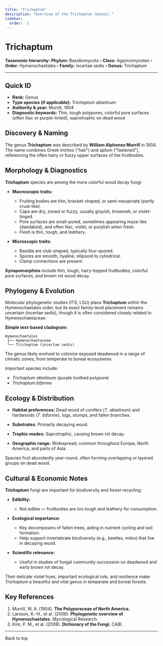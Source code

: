 ```yaml
---
title: "Trichaptum"
description: "Overview of the Trichaptum (Genus)."
sidebar:
  order: -1
---
```



# Trichaptum <Badge variant="note" text="Genus" />

**Taxonomic hierarchy:** **Phylum:** Basidiomycota › **Class:** Agaricomycetes › **Order:** Hymenochaetales › **Family:** incertae sedis › **Genus:** Trichaptum

---

## Quick ID
* **Rank:** Genus  
* **Type species (if applicable):** _Trichaptum abietinum_  
* **Authority & year:** Murrill, 1904  
* **Diagnostic keywords:** Thin, tough polypores, colorful pore surfaces (often lilac or purple-tinted), saprotrophic on dead wood  

## Discovery & Naming
The genus **Trichaptum** was described by **William Alphonso Murrill** in 1904. The name combines Greek _trichos_ ("hair") and _aptum_ ("fastened"), referencing the often hairy or fuzzy upper surfaces of the fruitbodies.

## Morphology & Diagnostics
**Trichaptum** species are among the more colorful wood decay fungi:

- **Macroscopic traits:**
  - Fruiting bodies are thin, bracket-shaped, or semi-resupinate (partly crust-like).
  - Caps are dry, zoned or fuzzy, usually grayish, brownish, or violet-tinged.
  - Pore surfaces are small-pored, sometimes appearing maze-like (daedaloid), and often lilac, violet, or purplish when fresh.
  - Flesh is thin, tough, and leathery.

- **Microscopic traits:**
  - Basidia are club-shaped, typically four-spored.
  - Spores are smooth, hyaline, ellipsoid to cylindrical.
  - Clamp connections are present.

**Synapomorphies** include thin, tough, hairy-topped fruitbodies, colorful pore surfaces, and brown rot wood decay.

## Phylogeny & Evolution
Molecular phylogenetic studies (ITS, LSU) place **Trichaptum** within the Hymenochaetales order, but its exact family-level placement remains uncertain (incertae sedis), though it is often considered closely related to Hymenochaetaceae.

**Simple text-based cladogram:**
```
Hymenochaetales
 ├── Hymenochaetaceae
 └── Trichaptum (incertae sedis)
```
The genus likely evolved to colonize exposed deadwood in a range of climatic zones, from temperate to boreal ecosystems.

Important species include:

- _Trichaptum abietinum_ (purple toothed polypore)
- _Trichaptum biforme_

## Ecology & Distribution
- **Habitat preferences:** Dead wood of conifers (_T. abietinum_) and hardwoods (_T. biforme_), logs, stumps, and fallen branches.
- **Substrates:** Primarily decaying wood.
- **Trophic modes:** Saprotrophic, causing brown rot decay.

- **Geographic range:** Widespread; common throughout Europe, North America, and parts of Asia.

Species fruit abundantly year-round, often forming overlapping or layered groups on dead wood.

## Cultural & Economic Notes
**Trichaptum** fungi are important for biodiversity and forest recycling:

- **Edibility:**
  - Not edible — fruitbodies are too tough and leathery for consumption.

- **Ecological importance:**
  - Key decomposers of fallen trees, aiding in nutrient cycling and soil formation.
  - Help support invertebrate biodiversity (e.g., beetles, mites) that live in decaying wood.

- **Scientific relevance:**
  - Useful in studies of fungal community succession on deadwood and early brown rot decay.

Their delicate violet hues, important ecological role, and resilience make _Trichaptum_ a beautiful and vital genus in temperate and boreal forests.

## Key References
1. Murrill, W. A. (1904). **The Polyporaceae of North America.**  
2. Larsson, K.-H., et al. (2006). **Phylogenetic overview of Hymenochaetales.** Mycological Research.  
3. Kirk, P. M., et al. (2008). **Dictionary of the Fungi.** CABI.

---

<LinkButton href="#top" variant="minimal" icon="arrow-up">
  Back to top
</LinkButton>
